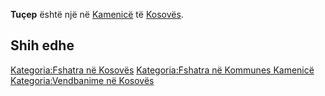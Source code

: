 {{Fshat në 
 | Emri                = Tuçep
 | EmriAlt                = 
 | NAME_SHORT_FORM=      
 | NAME_GENERIC=      
 | NAME_SORT_NAME_RO=      TUCEP
 | FULL_NAME_RO = Tuçep
 | FULL_NAME_ND_RO=Tucep
 | SORT_NAME_RG=TUCEP
 | FULL_NAME_RG=Tuçep
 | FULL_NAME_ND_RG=Tucep
 | SRP_NAME_SHORT_FORM=      
 | SRP_NAME_GENERIC=      
 | SRP_NAME_SORT_NAME_RO=      
 | SRP_FULL_NAME_RO = 
 | SRP_FULL_NAME_ND_RO=
 | SRP_SORT_NAME_RG=
 | SRP_FULL_NAME_RG=
 | SRP_FULL_NAME_ND_RG=
 | Emri (Rasa dhanore) = 
 | Figura              = 
 | Shteti              = Kosovo
 | Komuna              = Kamenicë
 | Kodi postar         = 
 | Sipërfaqja          = 

 | Popullsia           = 

 | Regj. i popullsisë  = 
 | Dend. e popullsisë  = 
 | Faqja zyrtare       = 
 <!--- Koordinatat ----> 
 | Gjerësia            = 42.735278
 | Gjatësia            = 20.576389
 | Lartësia            = 
}}
'''Tuçep''' është një [[]] në [[Kamenicë]] të [[Kosovës]].

<!-- == Gjeografia == -->
<!-- == Historia == -->
<!-- == Demografia == -->
== Shih edhe ==
{{Komuna Kamenicë}}
{{Kosovo-Administrata-Cung}}

[[Kategoria:Fshatra në Kosovës]]
[[Kategoria:Fshatra në Kommunes Kamenicë]]
[[Kategoria:Vendbanime në Kosovës]]